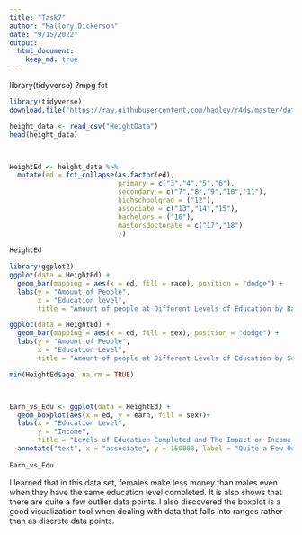 ```yaml
---
title: "Task7"
author: "Mallory Dickerson"
date: "9/15/2022"
output: 
  html_document:
    keep_md: true
---
```

library(tidyverse)
?mpg
fct
```r
library(tidyverse)
download.file("https://raw.githubusercontent.com/hadley/r4ds/master/data/heights.csv", "HeightData")

height_data <- read_csv("HeightData")
head(height_data)



HeightEd <- height_data %>%
  mutate(ed = fct_collapse(as.factor(ed),
                           primary = c("3","4","5","6"),
                           secondary = c("7","8","9","10","11"),
                           highschoolgrad = ("12"),
                           associate = c("13","14","15"),
                           bachelors = ("16"),
                           mastorsdoctorate = c("17","18")
                           ))
  
HeightEd                           
```
```r
library(ggplot2)
ggplot(data = HeightEd) +
  geom_bar(mapping = aes(x = ed, fill = race), position = "dodge") +
  labs(y = "Amount of People",
       x = "Education level",
       title = "Amount of people at Different Levels of Education by Race")


```
```r
ggplot(data = HeightEd) +
  geom_bar(mapping = aes(x = ed, fill = sex), position = "dodge") +
  labs(y = "Amount of People",
       x = "Education Level",
       title = "Amount of people at Different Levels of Education by Sex")
```

```r
min(HeightEd$age, na.rm = TRUE)



Earn_vs_Edu <- ggplot(data = HeightEd) +
  geom_boxplot(aes(x = ed, y = earn, fill = sex))+
  labs(x = "Education Level",
       y = "Income",
       title = "Levels of Education Completed and The Impact on Income For Males and Females") +
  annotate("text", x = "associate", y = 150000, label = "Quite a Few Outlier Data Points", size = 3.5)
               
Earn_vs_Edu

```
I learned that in this data set, females make less money than males even when they have the same education level completed. It is also shows that there are quite a few outlier data points. I also discovered the boxplot is a good visualization tool when dealing with data that falls into ranges rather than as discrete data points. 
